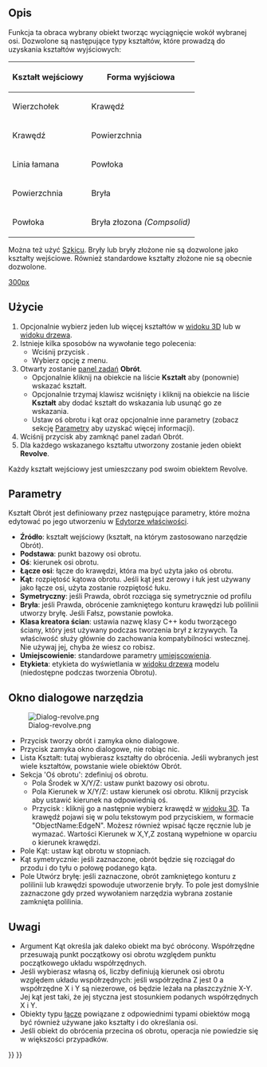 <languages/>

{{Docnav/pl
|[[Part_Extrude/pl|Wyciągnięcie]]
|[[Part_Mirror/pl|Odbicie lustrzane]]
|[[Part_Workbench/pl|środowisko pracy Część]]
|IconL=Part_Extrude.svg
|IconR=Part_Mirror.svg
|IconC=Workbench_Part.svg
}}

{{GuiCommand/pl
|Name=Part Revolve
|Name/pl=Część: Obrót
|MenuLocation=Część → Obrót ...
|Workbenches=[[Part_Workbench/pl|Część]]
}}

<span id="Description"></span>
==Opis==

Funkcja ta obraca wybrany obiekt tworząc wyciągnięcie wokół wybranej osi. Dozwolone są następujące typy kształtów, które prowadzą do uzyskania kształtów wyjściowych:

{| class="wikitable"
|-
!Kształt wejściowy
!Forma wyjściowa
|-
|Wierzchołek 
|Krawędź
|-
|Krawędź 
|Powierzchnia
|-
|Linia łamana 
|Powłoka
|-
|Powierzchnia
|Bryła
|-
|Powłoka 
|Bryła złozona ''(Compsolid)''
|}

Można też użyć [[Sketcher_Workbench/pl|Szkicu]]. Bryły lub bryły złożone nie są dozwolone jako kształty wejściowe. Również standardowe kształty złożone nie są obecnie dozwolone.

[[image:Part_Revolve_example.png|300px]]
{{Caption|Przykład obrotu}}

<span id="Usage"></span>
==Użycie==

# Opcjonalnie wybierz jeden lub więcej kształtów w [[3D_view/pl|widoku 3D]] lub w [[Tree_view/pl|widoku drzewa]].
# Istnieje kilka sposobów na wywołanie tego polecenia:
#* Wciśnij przycisk {{Button|[[Image:Part_Revolve.svg|16px]] [[Part_Revolve/pl|Obrót...]]}}.
#* Wybierz opcję {{MenuCommand|Część → [[Image:Part_Revolve.svg|16px]] Obrót...}} z menu.
# Otwarty zostanie [[Task_panel/pl|panel zadań]] '''Obrót'''.
#* Opcjonalnie kliknij na obiekcie na liście '''Kształt''' aby (ponownie) wskazać kształt.
#* Opcjonalnie trzymaj klawisz {{KEY|Shift}} wciśnięty i kliknij na obiekcie na liście '''Kształt''' aby dodać kształt do wskazania lub usunąć go ze wskazania.
#* Ustaw oś obrotu i kąt oraz opcjonalnie inne parametry (zobacz sekcję [[#Parametry|Parametry]] aby uzyskać więcej informacji).
# Wciśnij przycisk {{Button|OK}} aby zamknąć panel zadań Obrót.
# Dla każdego wskazanego kształtu utworzony zostanie jeden obiekt '''Revolve'''.

Każdy kształt wejściowy jest umieszczany pod swoim obiektem Revolve.

<span id="Parameters"></span>
==Parametry==

Kształt Obrót jest definiowany przez następujące parametry, które można edytować po jego utworzeniu w [[Property_editor/pl|Edytorze właściwości]].  
* '''Źródło''': kształt wejściowy (kształt, na którym zastosowano narzędzie Obrót).
* '''Podstawa''': punkt bazowy osi obrotu.
* '''Oś''': kierunek osi obrotu.
* '''Łącze osi''': łącze do krawędzi, która ma być użyta jako oś obrotu.
* '''Kąt''': rozpiętość kątowa obrotu. Jeśli kąt jest zerowy i łuk jest używany jako łącze osi, użyta zostanie rozpiętość łuku.
* '''Symetryczny''': jeśli Prawda, obrót rozciąga się symetrycznie od profilu
* '''Bryła''': jeśli Prawda, obrócenie zamkniętego konturu krawędzi lub polilinii utworzy bryłę. Jeśli Fałsz, powstanie powłoka.
* '''Klasa kreatora ścian''': ustawia nazwę klasy C++ kodu tworzącego ściany, który jest używany podczas tworzenia brył z krzywych. Ta właściwość służy głównie do zachowania kompatybilności wstecznej. Nie używaj jej, chyba że wiesz co robisz.
* '''Umiejscowienie''': standardowe parametry [[Placement/pl|umiejscowienia]].
* '''Etykieta''': etykieta do wyświetlania w [[Tree_view/pl|widoku drzewa]] modelu (niedostępne podczas tworzenia Obrotu).

<span id="Task_dialog"></span>
== Okno dialogowe narzędzia == 

[[Image:Dialog-revolve.png|thumb|right]]
* Przycisk {{Button|OK}} tworzy obrót i zamyka okno dialogowe.
* Przycisk {{Button|Anuluj}} zamyka okno dialogowe, nie robiąc nic.
* Lista Kształt: tutaj wybierasz kształty do obrócenia. Jeśli wybranych jest wiele kształtów, powstanie wiele obiektów Obrót.
* Sekcja 'Oś obrotu': zdefiniuj oś obrotu.
** Pola Środek w X/Y/Z: ustaw punkt bazowy osi obrotu.
** Pola Kierunek w X/Y/Z: ustaw kierunek osi obrotu. Kliknij przycisk aby ustawić kierunek na odpowiednią oś.
** Przycisk {{Button|Wybierz odniesienie}}: kliknij go a następnie wybierz krawędź w [[3D_view/pl|widoku 3D]]. Ta krawędź pojawi się w polu tekstowym pod przyciskiem, w formacie "ObjectName:EdgeN". Możesz również wpisać łącze ręcznie lub je wymazać. Wartości Kierunek w X,Y,Z zostaną wypełnione w oparciu o kierunek krawędzi.
* Pole Kąt: ustaw kąt obrotu w stopniach.
* Kąt symetrycznie: jeśli zaznaczone, obrót będzie się rozciągał do przodu i do tyłu o połowę podanego kąta.
* Pole Utwórz bryłę: jeśli zaznaczone, obrót zamkniętego konturu z polilinii lub krawędzi spowoduje utworzenie bryły. To pole jest domyślnie zaznaczone gdy przed wywołaniem narzędzia wybrana zostanie zamknięta polilinia.

<span id="Notes"></span>
==Uwagi==

* Argument Kąt określa jak daleko obiekt ma być obrócony. Współrzędne przesuwają punkt początkowy osi obrotu względem punktu początkowego układu współrzędnych.
* Jeśli wybierasz własną oś, liczby definiują kierunek osi obrotu względem układu współrzędnych: jeśli współrzędna Z jest 0 a współrzędne X i Y są niezerowe, oś będzie leżała na płaszczyźnie X-Y. Jej kąt jest taki, że jej styczna jest stosunkiem podanych współrzędnych X i Y.
* Obiekty typu [[App_Link/pl|łącze]] powiązane z odpowiednimi typami obiektów mogą być również używane jako kształty i do określania osi. {{Version/pl|0.20}}
* Jeśli obiekt do obrócenia przecina oś obrotu, operacja nie powiedzie się w większości przypadków.


{{Docnav/pl
|[[Part_Extrude/pl|Wyciągnięcie]]
|[[Part_Mirror/pl|Odbicie lustrzane]]
|[[Part_Workbench/pl|środowisko pracy Część]]
|IconL=Part_Extrude.svg
|IconR=Part_Mirror.svg
|IconC=Workbench_Part.svg
}}

{{Part Tools navi{{#translation:}}}}
{{Userdocnavi{{#translation:}}}}